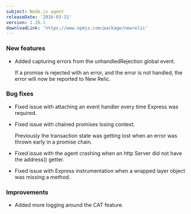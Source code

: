 ```yaml
---
subject: Node.js agent
releaseDate: '2016-03-31'
version: 1.26.1
downloadLink: 'https://www.npmjs.com/package/newrelic'
---
```


### New features

* Added capturing errors from the unhandledRejection global event.

  If a promise is rejected with an error, and the error is not handled, the error will now be reported to New Relic.

### Bug fixes

* Fixed issue with attaching an event handler every time Express was required.
* Fixed issue with chained promises losing context.

  Previously the transaction state was getting lost when an error was thrown early in a promise chain.
* Fixed issue with the agent crashing when an http Server did not have the address() getter.
* Fixed issue with Express instrumentation when a wrapped layer object was missing a method.

### Improvements

* Added more logging around the CAT feature.
